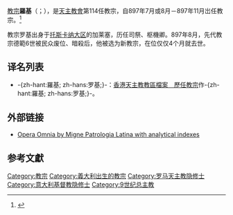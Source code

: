 {{expand|time=2017-06-06T04:57:13+00:00}}
{{Refimprove|time=2019-10-05T14:42:38+00:00}}
{{NoteTA
|G1=Popes
}}
{{Infobox Christian leader
|type             = Pope
|honorific-prefix =教宗
|name=羅基<br />Romanus PP.
|image=[[File:114-Romanus.jpg|250px]]
|caption = 位於[[城外聖保祿大殿|城外聖保祿大殿]]的教宗羅基圖像
|title = [[羅馬主教|羅馬主教]]
|birth_name=（不詳）
|term_start=897年7月或8月
|term_end=897年11月
|predecessor=[[教宗德範六世|教宗德範六世]]
|successor=[[教宗德奧二世|教宗德奧二世]]
|birth_date=（日期不詳）
|birth_place=[[教宗國|教宗國]][[加萊塞|加萊塞]]
|death_date=897年11月
|death_place=（不詳）
}}
{{infobox popestyles
|dipstyle = 教宗閣下
|offstyle = 教宗閣下
|relstyle = 聖父
|deathstyle=（无）
}}

[[教宗|教宗]]'''羅基'''（{{lang-la|Romanus PP.}}；{{bd|？||897年|11月}}），是[[天主教會|天主教會]]第114任教宗，自897年7月或8月－897年11月岀任教宗。<ref>{{cite web |title=Pontiffs |url=https://w2.vatican.va/content/vatican/en/holy-father.index.html |publisher=Holy See |accessdate=2019-09-09 |archiveurl=https://web.archive.org/web/20190909162143/https://w2.vatican.va/content/vatican/en/holy-father.index.html |archivedate=2019-09-09 |language=en}}</ref>

教宗罗基出身于[[托斯卡纳大区|托斯卡纳大区]]的加莱塞，历任司祭、枢機卿。897年8月，先代教宗德範6世被民众废位、暗殺后，他被选为新教宗，在位仅仅4个月就去世。

==译名列表==
*-{zh-hant:羅基; zh-hans:罗基;}-：[https://web.archive.org/web/20051023073732/http://archives.catholic.org.hk/popes/index.htm 香港天主教教區檔案　歷任教宗]作-{zh-hant:羅基; zh-hans:罗基;}-。

==外部链接==
*[http://www.documentacatholicaomnia.eu/01_01_0897-0897-_Romanus.html Opera Omnia by Migne Patrologia Latina with analytical indexes] {{Wayback|url=http://www.documentacatholicaomnia.eu/01_01_0897-0897-_Romanus.html |date=20091002113816 }}

==参考文獻==
{{reflist}}

{{教宗|[[德範六世|德範六世]]|[[德奧二世|德奧二世]]|897年7月或8月－897年11月}}
{{Popes}}
{{Catholicism}} 
{{History of the Roman Catholic Church}}
{{Catholic}}
{{Authority control}}
{{DEFAULTSORT:Romanus}}

[[Category:教宗|Category:教宗]]
[[Category:義大利出生的教宗|Category:義大利出生的教宗]]
[[Category:罗马天主教隐修士|Category:罗马天主教隐修士]]
[[Category:意大利基督教隐修士|Category:意大利基督教隐修士]]
[[Category:9世纪总主教|Category:9世纪总主教]]

{{Pope-stub}}